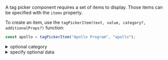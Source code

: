 A tag picker component requires a set of items to display. Those items can be specified with the `items` property.

To create an item, use the `tagPickerItem(text, value, category?, additionalProps?)` function:

```javascript dark
const apollo = tagPickerItem("Apollo Program", "apollo");
```

<details><summary >optional category</summary>

An optional `category` can be specified to group a set of items under a labelled category:

```javascript dark
const apollo = tagPickerItem("Apollo Program", "apollo", "1970");
const skylab = tagPickerItem("Skylab", "skylab", "1970");
```
</details>

<details><summary >specify optional data</summary>

Additional properties can be specified to provide additional information to any callbacks e.g. `onValuesChange` or `itemRenderer`.

```javascript dark
const apollo = tagPickerItem("Apollo Program", "apollo", null, { backendId: 123 });
```

Then in any callbacks:

```jsx dark
<TagPicker
    items={[groupCreated]}
    onValuesChange={(event, values) => {
        values.forEach(x => console.log(x.backendId));
    }}
/>
```

Or in a custom result renderer:

```jsx dark
<TagPicker
    items={[groupCreated]}
    selectedItemsComponent={
        <TagPicker.SelectedItems
            itemRenderer={({ text, value, group, backendId }) => {
                return <div>{backendId}</div>
            }}
        />
    }
/>
```
</details>
